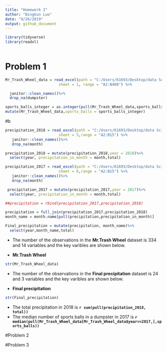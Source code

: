 ```yaml
---
title: "Homework 2"
author: "Bingkun Luo"
date: "9/26/2019"
output: github_document
---
```



```r
library(tidyverse)
library(readxl)
 
```

# Problem 1

```r
Mr_Trash_Wheel_data = read_excel(path = "C:/Users/61693/Desktop/data Science/P8105_Hw2_bl2789/Trash-Wheel-Collection-Totals-8-6-19.xlsx",
                        sheet = 1, range = "A2:N408") %>%

  janitor::clean_names()%>%
  drop_na(dumpster)

sports_balls_integer = as.integer(pull(Mr_Trash_Wheel_data,sports_balls))  
mutate(Mr_Trash_Wheel_data,sports_balls = sports_balls_integer)
```
#b
```r
precipitation_2018 = read_excel(path = "C:/Users/61693/Desktop/data Science/P8105_Hw2_bl2789/Trash-Wheel-Collection-Totals-8-6-19.xlsx",
                        sheet = 5,range = "A2:B15") %>%
   janitor::clean_names()%>%
   drop_na(month)

precipitation_2018 = mutate(precipitation_2018,year = 2018)%>%
  select(year, precipitation_in_month = month,total)

```


```r
precipitation_2017 = read_excel(path = "C:/Users/61693/Desktop/data Science/P8105_Hw2_bl2789/Trash-Wheel-Collection-Totals-8-6-19.xlsx",
                        sheet = 6,range = "A2:B15") %>%
   janitor::clean_names()%>%
   drop_na(month)

 precipitation_2017 = mutate(precipitation_2017,year = 2017)%>%
  select(year, precipitation_in_month = month,total) 
```

```r
##precipitation = rbind(precipitation_2017,precipitation_2018)

precipitation = full_join(precipitation_2017,precipitation_2018)
month_name = month.name[pull(precipitation,precipitation_in_month)]

Final_precipitation = mutate(precipitation, month_name)%>%
  select(year,month_name,total)

```
* The number of the observations in the **Mr.Trash Wheel** dataset is 334 and 14 variables and the key varibles are shown below.

* **Mr.Trash Wheel**
```r
str(Mr_Trash_Wheel_data)
```
* The number of the observations in the **Final precipitation** dataset is 24 and 3 variables and the key varibles are shown below.

* **Final precipitation**
```r
str(Final_precipitation)
```
* The total precipitation in 2018 is **`r sum(pull(precipitation_2018, total))`**
* The median number of sports balls in a dumpster in 2017 is **`r median(pull(Mr_Trash_Wheel_data[Mr_Trash_Wheel_data$year==2017,],sports_balls))`**

#Problem 2

#Problem 3